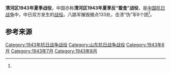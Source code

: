 {{cleanup-jargon|time=2013-07-04T07:25:28+00:00}}
{{copyedit|time=2013-07-04T07:25:28+00:00}}
{{Infobox Military Conflict
|campaign=
|image=
|caption=
|conflict=清河区1943年夏季战役
|date=1943年6月－8月
|place=[[山东省|山东省]][[清河|清河]]
|result=
|combatant1=国民革命军第八路军清河区主力及地方武装
|combatant2=日、“伪”军
|commander1=
|commander2=
|strength1=
|strength2=9500余<ref name="军事科学院" />
|casualties1=
|casualties2=日军46<br />
“伪”军1336，被俘1799<ref name="军事科学院">《中国人民解放军全史》军事历史研究部 编，军事科学出版社，2000年，ISBN 7-80137-315-4，卷“中国人民解放军战役战斗总览”。</ref>
|}}

'''清河区1943年夏季战役'''，中国亦称'''清河区1943年夏季反“蚕食”战役'''，是[[中国抗日战争|中国抗日战争]]中，中日双方发生的[[战役|战役]]。八路军摧毁据点133处，击溃“伪”军6个团<ref name="军事科学院" />。

== 参考来源 ==
{{Reflist|2}}

{{战争小作品}}
{{中国抗日战争中共战役战斗}}

[[Category:1943年抗日战争战役|Category:1943年抗日战争战役]]
[[Category:山东抗日战争战役|Category:山东抗日战争战役]]
[[Category:1943年6月|Category:1943年6月]]
[[Category:1943年7月|Category:1943年7月]]
[[Category:1943年8月|Category:1943年8月]]